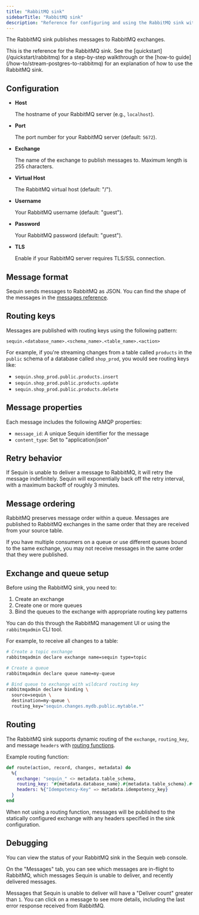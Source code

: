 ```yaml
---
title: "RabbitMQ sink"
sidebarTitle: "RabbitMQ sink"
description: "Reference for configuring and using the RabbitMQ sink with Sequin."
---
```


The RabbitMQ sink publishes messages to RabbitMQ exchanges.

<Tip>
  This is the reference for the RabbitMQ sink. See the [quickstart](/quickstart/rabbitmq) for a step-by-step walkthrough or the [how-to guide](/how-to/stream-postgres-to-rabbitmq) for an explanation of how to use the RabbitMQ sink.
</Tip>

## Configuration

- **Host**

    The hostname of your RabbitMQ server (e.g., `localhost`).

- **Port**

    The port number for your RabbitMQ server (default: `5672`).

- **Exchange**

    The name of the exchange to publish messages to. Maximum length is 255 characters.

- **Virtual Host**

    The RabbitMQ virtual host (default: "/").

- **Username**

    Your RabbitMQ username (default: "guest").

- **Password**

    Your RabbitMQ password (default: "guest").

- **TLS**

    Enable if your RabbitMQ server requires TLS/SSL connection.

## Message format

Sequin sends messages to RabbitMQ as JSON. You can find the shape of the messages in the [messages reference](/reference/messages).

## Routing keys

Messages are published with routing keys using the following pattern:

```
sequin.<database_name>.<schema_name>.<table_name>.<action>
```

For example, if you're streaming changes from a table called `products` in the `public` schema of a database called `shop_prod`, you would see routing keys like:

- `sequin.shop_prod.public.products.insert`
- `sequin.shop_prod.public.products.update`
- `sequin.shop_prod.public.products.delete`

## Message properties

Each message includes the following AMQP properties:

- `message_id`: A unique Sequin identifier for the message
- `content_type`: Set to "application/json"

## Retry behavior

If Sequin is unable to deliver a message to RabbitMQ, it will retry the message indefinitely. Sequin will exponentially back off the retry interval, with a maximum backoff of roughly 3 minutes.

## Message ordering

RabbitMQ preserves message order within a queue. Messages are published to RabbitMQ exchanges in the same order that they are received from your source table.

<Note>
  If you have multiple consumers on a queue or use different queues bound to the same exchange, you may not receive messages in the same order that they were published.
</Note>

## Exchange and queue setup

Before using the RabbitMQ sink, you need to:

1. Create an exchange
2. Create one or more queues
3. Bind the queues to the exchange with appropriate routing key patterns

You can do this through the RabbitMQ management UI or using the `rabbitmqadmin` CLI tool.

For example, to receive all changes to a table:
```bash
# Create a topic exchange
rabbitmqadmin declare exchange name=sequin type=topic

# Create a queue
rabbitmqadmin declare queue name=my-queue

# Bind queue to exchange with wildcard routing key
rabbitmqadmin declare binding \
  source=sequin \
  destination=my-queue \
  routing_key="sequin.changes.mydb.public.mytable.*"
```

## Routing

The RabbitMQ sink supports dynamic routing of the `exchange`, `routing_key`, and message `headers` with [routing functions](/reference/routing).

Example routing function:

```elixir
def route(action, record, changes, metadata) do
  %{
    exchange: "sequin_" <> metadata.table_schema,
    routing_key: "#{metadata.database_name}.#{metadata.table_schema}.#{metadata.table_name}.#{action}",
    headers: %{"Idempotency-Key" => metadata.idempotency_key}
  }
end
```

When not using a routing function, messages will be published to the statically configured exchange with any headers specified in the sink configuration.

## Debugging

You can view the status of your RabbitMQ sink in the Sequin web console.

On the "Messages" tab, you can see which messages are in-flight to RabbitMQ, which messages Sequin is unable to deliver, and recently delivered messages.

Messages that Sequin is unable to deliver will have a "Deliver count" greater than `1`. You can click on a message to see more details, including the last error response received from RabbitMQ.
